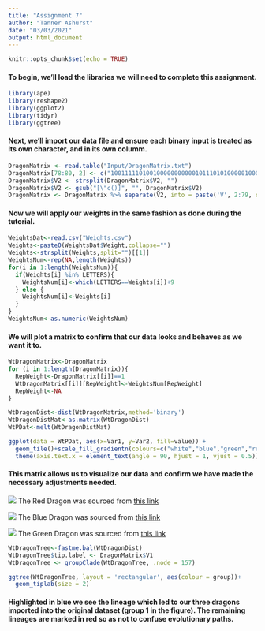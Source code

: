 ```yaml
---
title: "Assignment 7"
author: "Tanner Ashurst"
date: "03/03/2021"
output: html_document
---
```


```r
knitr::opts_chunk$set(echo = TRUE)
```

#### To begin, we'll load the libraries we will need to complete this assignment.

```r
library(ape)
library(reshape2)
library(ggplot2)
library(tidyr)
library(ggtree)
```

#### Next, we'll import our data file and ensure each binary input is treated as its own character, and in its own columm.

```r
DragonMatrix <- read.table("Input/DragonMatrix.txt")
DragonMatrix[78:80, 2] <- c("100111110100100000000000101110101000001000000000011100100000111100000010011100", "100111110111000101000000011110111000001000000000011000100000111000000010011100", "100111110100110110000000101111110001000001000001001100100000111000010001011001")
DragonMatrix$V2 <- strsplit(DragonMatrix$V2, "")
DragonMatrix$V2 <- gsub("[\"c()]", "", DragonMatrix$V2)
DragonMatrix <- DragonMatrix %>% separate(V2, into = paste('V', 2:79, sep = ''), sep = ',')
```

#### Now we will apply our weights in the same fashion as done during the tutorial.

```r
WeightsDat<-read.csv("Weights.csv")
Weights<-paste0(WeightsDat$Weight,collapse="")
Weights<-strsplit(Weights,split="")[[1]]
WeightsNum<-rep(NA,length(Weights))
for(i in 1:length(WeightsNum)){
  if(Weights[i] %in% LETTERS){
    WeightsNum[i]<-which(LETTERS==Weights[i])+9
  } else {
    WeightsNum[i]<-Weights[i]
  }
}
WeightsNum<-as.numeric(WeightsNum)
```

#### We will plot a matrix to confirm that our data looks and behaves as we want it to.

```r
WtDragonMatrix<-DragonMatrix 
for (i in 1:length(DragonMatrix)){
  RepWeight<-DragonMatrix[[i]]==1
  WtDragonMatrix[[i]][RepWeight]<-WeightsNum[RepWeight]
  RepWeight<-NA
}

WtDragonDist<-dist(WtDragonMatrix,method='binary')
WtDragonDistMat<-as.matrix(WtDragonDist)
WtPDat<-melt(WtDragonDistMat)

ggplot(data = WtPDat, aes(x=Var1, y=Var2, fill=value)) + 
  geom_tile()+scale_fill_gradientn(colours=c("white","blue","green","red")) +
  theme(axis.text.x = element_text(angle = 90, hjust = 1, vjust = 0.5))
```

#### This matrix allows us to visualize our data and confirm we have made the necessary adjustments needed.

![](Images\Red Dragon.jpg)
The Red Dragon was sourced from [this link](https://monster.fandom.com/wiki/Dragon)

![](Images\Blue Dragon.jpeg)
The Blue Dragon was sourced from [this link](https://www.dndbeyond.com/monsters/adult-blue-dragon)

![](Images/Green Dragon.jpg)
The Green Dragon was sourced from [this link](https://www.deviantart.com/sandara/art/Green-Dragon-v2-579637253)

```r
WtDragonTree<-fastme.bal(WtDragonDist)
WtDragonTree$tip.label <- DragonMatrix$V1
WtDragonTree <- groupClade(WtDragonTree, .node = 157)

ggtree(WtDragonTree, layout = 'rectangular', aes(colour = group))+
  geom_tiplab(size = 2)
```


#### Highlighted in blue we see the lineage which led to our three dragons imported into the original dataset (group 1 in the figure). The remaining lineages are marked in red so as not to confuse evolutionary paths.